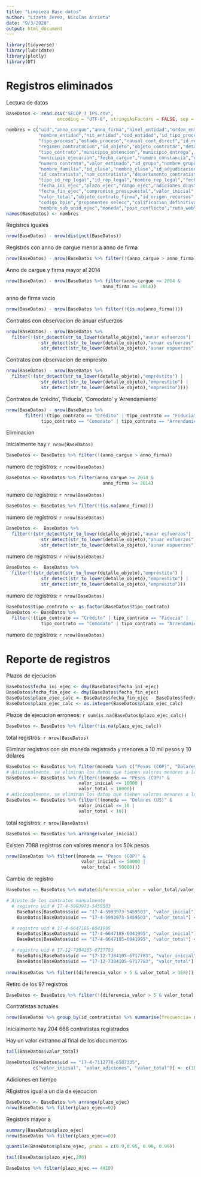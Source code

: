 ```yaml
---
title: "Limpieza Base datos"
author: "Lizeth Jerez, Nicolas Arrieta"
date: "9/3/2020"
output: html_document
---
```


```r
library(tidyverse)
library(lubridate)
library(plotly)
library(DT)
```


# Registros eliminados

Lectura de datos

```r
BaseDatos <- read.csv("SECOP_I_IPS.csv",
                   encoding = "UTF-8", stringsAsFactors = FALSE, sep = ";")

nombres = c("uid","anno_cargue","anno_firma","nivel_entidad","orden_entidad",
            "nombre_entidad","nit_entidad","cod_entidad","id_tipo_proceso",
            "tipo_proceso","estado_proceso","causal_cont_direct","id_reg_contrat",
            "regimen_contratacion","id_objeto","objeto_contratar","detalle_objeto",
            "tipo_contrato","municipio_obtencion","municipio_entrega",
            "municipio_ejecucion","fecha_cargue","numero_constancia","numero_proceso",
            "numero_contrato","valor_estimado","id_grupo","nombre_grupo","id_familia",
            "nombre_familia","id_clase","nombre_clase","id_adjudicacion","tipo_id_contratista",
            "id_contratista","nom_contratista","departamento_contratista",
            "tipo_id_rep_legal","id_rep_legal","nombre_rep_legal","fecha_firma",
            "fecha_ini_ejec","plazo_ejec","rango_ejec","adiciones_dias","adiciones_meses",
            "fecha_fin_ejec","compromiso_presupuestal","valor_inicial","valor_adiciones",
            "valor_total","objeto_contrato_firma","id_origen_recursos","origen_recursos",
            "codigo_bpin","proponentes_selecc","calificacion_definitiva","id_sub_unid_ejec",
            "nombre_sub_unid_ejec","moneda","post_conflicto","ruta_web")
names(BaseDatos) <- nombres
```

Registros iguales

```r
nrow(BaseDatos) - nrow(distinct(BaseDatos))
```
Registros con anno de cargue menor a anno de firma

```r
nrow(BaseDatos) - nrow(BaseDatos %>% filter(!(anno_cargue > anno_firma)))
```

Anno de cargue y firma mayor al 2014

```r
nrow(BaseDatos) - nrow(BaseDatos %>% filter(anno_cargue >= 2014 &
                                    anno_firma >= 2014))
```

anno de firma vacio

```r
nrow(BaseDatos) - nrow(BaseDatos %>% filter(!(is.na(anno_firma))))
```

Contratos con observacion de anuar esfuerzos

```r
nrow(BaseDatos) - nrow(BaseDatos %>%
  filter(!(str_detect(str_to_lower(detalle_objeto),"aunar esfuerzos") |
             str_detect(str_to_lower(detalle_objeto),"anuar esfuerzos") |
             str_detect(str_to_lower(detalle_objeto),"aunar espuerzos"))))
```

Contratos con observacion de empresito

```r
nrow(BaseDatos) - nrow(BaseDatos %>%
  filter(!(str_detect(str_to_lower(detalle_objeto),"empréstito") |
             str_detect(str_to_lower(detalle_objeto),"emprestito") |
             str_detect(str_to_lower(detalle_objeto),"empresito"))))
```

Contratos de 'crédito', 'Fiducia', 'Comodato' y 'Arrendamiento'

```r
nrow(BaseDatos) - nrow(BaseDatos %>% 
       filter(!(tipo_contrato == "Crédito" | tipo_contrato == "Fiducia" | 
             tipo_contrato == "Comodato" | tipo_contrato == "Arrendamiento")))
```

Eliminacion 

Inicialmente hay `r nrow(BaseDatos)`

```r
BaseDatos <- BaseDatos %>% filter(!(anno_cargue > anno_firma))
```

numero de registros: `r nrow(BaseDatos)`

```r
BaseDatos <- BaseDatos %>% filter(anno_cargue >= 2014 &
                                    anno_firma >= 2014)
```

numero de registros: `r nrow(BaseDatos)`

```r
BaseDatos <- BaseDatos %>% filter(!(is.na(anno_firma)))
```

numero de registros: `r nrow(BaseDatos)`

```r
BaseDatos <-  BaseDatos %>%
  filter(!(str_detect(str_to_lower(detalle_objeto),"aunar esfuerzos") |
             str_detect(str_to_lower(detalle_objeto),"anuar esfuerzos") |
             str_detect(str_to_lower(detalle_objeto),"aunar espuerzos")))
```

numero de registros: `r nrow(BaseDatos)`

```r
BaseDatos <-  BaseDatos %>%
  filter(!(str_detect(str_to_lower(detalle_objeto),"empréstito") |
             str_detect(str_to_lower(detalle_objeto),"emprestito") |
             str_detect(str_to_lower(detalle_objeto),"empresito")))
```

numero de registros: `r nrow(BaseDatos)`

```r
BaseDatos$tipo_contrato <- as.factor(BaseDatos$tipo_contrato)
BaseDatos <- BaseDatos %>% 
  filter(!(tipo_contrato == "Crédito" | tipo_contrato == "Fiducia" | 
             tipo_contrato == "Comodato" | tipo_contrato == "Arrendamiento"))
```

numero de registros: `r nrow(BaseDatos)`

# Reporte de registros

Plazos de ejecucion

```r
BaseDatos$fecha_ini_ejec <- dmy(BaseDatos$fecha_ini_ejec)
BaseDatos$fecha_fin_ejec <- dmy(BaseDatos$fecha_fin_ejec)
BaseDatos$plazo_ejec_calc <- BaseDatos$fecha_fin_ejec - BaseDatos$fecha_ini_ejec
BaseDatos$plazo_ejec_calc <- as.integer(BaseDatos$plazo_ejec_calc)
```

Plazos de ejecucion erroneos: `r sum(is.na(BaseDatos$plazo_ejec_calc))`

```r
BaseDatos <- BaseDatos %>% filter(!is.na(plazo_ejec_calc))
```

total registros: `r nrow(BaseDatos)`

Eliminar registros con sin moneda registrada y menores a 10 mil pesos y 10 dólares

```r
BaseDatos <- BaseDatos %>% filter(moneda %in% c("Pesos (COP)", "Dolares (US)"))
# Adicionalmente, se eliminan los datos que tienen valores menores a los 10 mil pesos colombianos
BaseDatos <- BaseDatos %>% filter(!(moneda == "Pesos (COP)" &
                           valor_inicial <= 10000 | 
                           valor_total < 10000))
# Adicionalmente, se eliminan los datos que tienen valores menores a los 10 dolares
BaseDatos <- BaseDatos %>% filter(!(moneda == "Dolares (US)" &
                           valor_inicial <= 10 | 
                           valor_total < 10))
```

total registros: `r nrow(BaseDatos)`

```r
BaseDatos <- BaseDatos %>% arrange(valor_inicial)
```

Existen 7088 registros con valores menor a los 50k pesos

```r
nrow(BaseDatos %>% filter((moneda == "Pesos (COP)" &
                            valor_inicial <= 50000 | 
                            valor_total < 50000)))
```

Cambio de registro 

```r
BaseDatos <- BaseDatos %>% mutate(diferencia_valor = valor_total/valor_inicial) %>% arrange(desc(diferencia_valor))

# Ajuste de los contratos manualmente
  # registro uid # 17-4-5993973-5459503
    BaseDatos[BaseDatos$uid == "17-4-5993973-5459503", "valor_inicial"] <- 60000000
    BaseDatos[BaseDatos$uid == "17-4-5993973-5459503", "valor_total"] <- 60000000 + 102132638

  # registro uid # 17-4-6647185-6041995
    BaseDatos[BaseDatos$uid == "17-4-6647185-6041995", "valor_inicial"] <- 530000000
    BaseDatos[BaseDatos$uid == "17-4-6647185-6041995", "valor_total"] <- 530000000

  # registro uid # 17-12-7384105-6717783
    BaseDatos[BaseDatos$uid == "17-12-7384105-6717783", "valor_inicial"] <- 2109000
    BaseDatos[BaseDatos$uid == "17-12-7384105-6717783", "valor_total"] <- 8538773
    
nrow(BaseDatos %>% filter((diferencia_valor > 5 & valor_total > 1E8)))
```

Retiro de los 97 registros

```r
BaseDatos <- BaseDatos %>% filter(!(diferencia_valor > 5 & valor_total > 1E8))
```

Contratistas actuales

```r
nrow(BaseDatos %>% group_by(id_contratista) %>% summarise(frecuencia= n()))
```
Inicialmente hay 204 668 contratistas registrados

Hay un valor extranno al final de los documentos

```r
tail(BaseDatos$valor_total)

BaseDatos[BaseDatos$uid == "17-4-7112778-6507335", 
          c("valor_inicial", "valor_adiciones", "valor_total")] <- c(1E9,0,1E9)
```

Adiciones en tiempo

REgistros igual a un dia de ejecucion

```r
BaseDatos <- BaseDatos %>% arrange(plazo_ejec)
nrow(BaseDatos %>% filter(plazo_ejec==0))
```

Registros mayor a 

```r
summary(BaseDatos$plazo_ejec)
nrow(BaseDatos %>% filter(plazo_ejec==0))
```

```r
quantile(BaseDatos$plazo_ejec, probs = c(0.9,0.95, 0.98, 0.99))

tail(BaseDatos$plazo_ejec,200)

```


```r
BaseDatos %>% filter(plazo_ejec == 4410)
```


